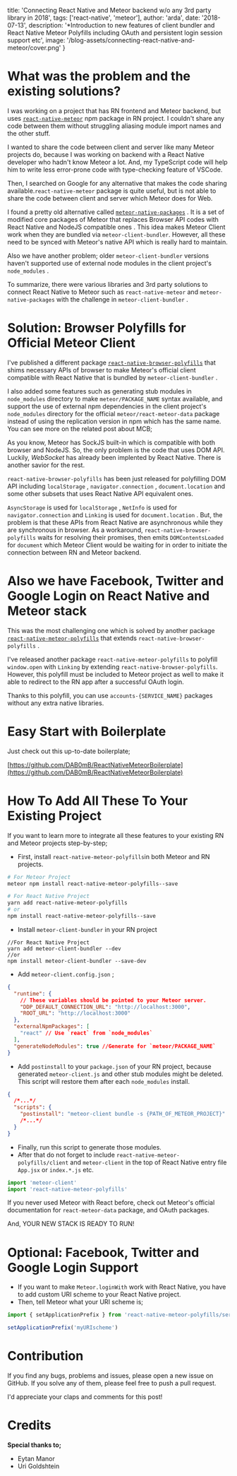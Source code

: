 
  title:
    'Connecting React Native and Meteor backend w/o any 3rd party library in 2018',
  tags: ['react-native', 'meteor'],
  author: 'arda',
  date: '2018-07-13',
  description:
    '*Introduction to new features of client bundler and React Native Meteor Polyfills including OAuth and persistent login session support etc',
  image: '/blog-assets/connecting-react-native-and-meteor/cover.png'
}


# What was the problem and the existing solutions?

I was working on a project that has RN frontend and Meteor backend, but uses [`react-native-meteor`](https://github.com/inProgress-team/react-native-meteor) npm package in RN project. I couldn't share any code between them without struggling aliasing module import names and the other stuff.

I wanted to share the code between client and server like many Meteor projects do, because I was working on backend with a React Native developer who hadn't know Meteor a lot. And, my TypeScript code will help him to write less error-prone code with type-checking feature of VSCode.

Then, I searched on Google for any alternative that makes the code sharing available.`react-native-meteor` package is quite useful, but is not able to share the code between client and server which Meteor does for Web.

I found a pretty old alternative called [`meteor-native-packages`](https://github.com/Urigo/meteor-native-packages) . It is a set of modified core packages of Meteor that replaces Browser API codes with React Native and NodeJS compatible ones . This idea makes Meteor Client work when they are bundled via `meteor-client-bundler`. However, all these need to be synced with Meteor's native API which is really hard to maintain.

Also we have another problem; older `meteor-client-bundler` versions haven't supported use of external node modules in the client project's `node_modules` .

To summarize, there were various libraries and 3rd party solutions to connect React Native to Meteor such as `react-native-meteor` and `meteor-native-packages` with the challenge in `meteor-client-bundler` .

# Solution: Browser Polyfills for Official Meteor Client

I've published a different package [`react-native-browser-polyfills`](https://github.com/ardatan/react-native-browser-polyfills) that shims necessary APIs of browser to make Meteor's official client compatible with React Native that is bundled by `meteor-client-bundler` .

I also added some features such as generating stub modules in `node_modules` directory to make `meteor/PACKAGE_NAME` syntax available, and support the use of external npm dependencies in the client project's `node_modules` directory for the official `meteor/react-meteor-data` package instead of using the replication version in npm which has the same name. You can see more on the related post about MCB;

<LinkPreview link="/blog/whats-new-on-meteor-client-bundler" />

As you know, Meteor has SockJS built-in which is compatible with both browser and NodeJS. So, the only problem is the code that uses DOM API. Luckily, _WebSocket_ has already been implented by React Native. There is another savior for the rest.

`react-native-browser-polyfills` has been just released for polyfilling DOM API including `localStorage` , `navigator.connection` , `document.location` and some other subsets that uses React Native API equivalent ones.

`AsyncStorage` is used for `localStorage` , `NetInfo` is used for `navigator.connection` and `Linking` is used for `document.location` . But, the problem is that these APIs from React Native are asynchronous while they are synchronous in browser. As a workaround, `react-native-browser-polyfills` waits for resolving their promises, then emits `DOMContentsLoaded` for `document` which Meteor Client would be waiting for in order to initiate the connection between RN and Meteor backend.

# Also we have Facebook, Twitter and Google Login on React Native and Meteor stack

This was the most challenging one which is solved by another package [`react-native-meteor-polyfills`](https://github.com/ardatan/react-native-meteor-polyfills) that extends `react-native-browser-polyfills` .

I've released another package `react-native-meteor-polyfills` to polyfill `window.open` with `Linking` by extending `react-native-browser-polyfills`. However, this polyfill must be included to Meteor project as well to make it able to redirect to the RN app after a successful OAuth login.

Thanks to this polyfill, you can use `accounts-{SERVICE_NAME}` packages without any extra native libraries.

# Easy Start with Boilerplate

Just check out this up-to-date boilerplate;

[https://github.com/DAB0mB/ReactNativeMeteorBoilerplate](https://github.com/DAB0mB/ReactNativeMeteorBoilerplate)

# How To Add All These To Your Existing Project

If you want to learn more to integrate all these features to your existing RN and Meteor projects step-by-step;

- First, install `react-native-meteor-polyfills`in both Meteor and RN projects.

```bash
# For Meteor Project
meteor npm install react-native-meteor-polyfills--save
```

```bash
# For React Native Project
yarn add react-native-meteor-polyfills
# or
npm install react-native-meteor-polyfills--save
```

- Install `meteor-client-bundler` in your RN project

```
//For React Native Project
yarn add meteor-client-bundler --dev
//or
npm install meteor-client-bundler --save-dev
```

- Add `meteor-client.config.json` ;

```json
{
  "runtime": {
    // These variables should be pointed to your Meteor server.
    "DDP_DEFAULT_CONNECTION_URL": "http://localhost:3000",
    "ROOT_URL": "http://localhost:3000"
  },
  "externalNpmPackages": [
    "react" // Use `react` from `node_modules`
  ],
  "generateNodeModules": true //Generate for `meteor/PACKAGE_NAME`
}
```

- Add `postinstall` to your `package.json` of your RN project, because generated `meteor-client.js` and other stub modules might be deleted. This script will restore them after each `node_modules` install.

```json
{
  /*...*/
  "scripts": {
    "postinstall": "meteor-client bundle -s {PATH_OF_METEOR_PROJECT}"
    /*...*/
  }
}
```

- Finally, run this script to generate those modules.
- After that do not forget to include `react-native-meteor-polyfills/client` and `meteor-client` in the top of React Native entry file `App.jsx` or `index.*.js` etc.

```javascript
import 'meteor-client'
import 'react-native-meteor-polyfills'
```

If you never used Meteor with React before, check out Meteor's official documentation for `react-meteor-data` package, and OAuth packages.

And, YOUR NEW STACK IS READY TO RUN!

# Optional: Facebook, Twitter and Google Login Support

- If you want to make `Meteor.loginWith` work with React Native, you have to add custom URI scheme to your React Native project.
- Then, tell Meteor what your URI scheme is;

```javascript
import { setApplicationPrefix } from 'react-native-meteor-polyfills/server'

setApplicationPrefix('myURIscheme')
```

# Contribution

If you find any bugs, problems and issues, please open a new issue on GitHub. If you solve any of them, please feel free to push a pull request.

I'd appreciate your claps and comments for this post!

# Credits

**Special thanks to;**

- Eytan Manor
- Uri Goldshtein
